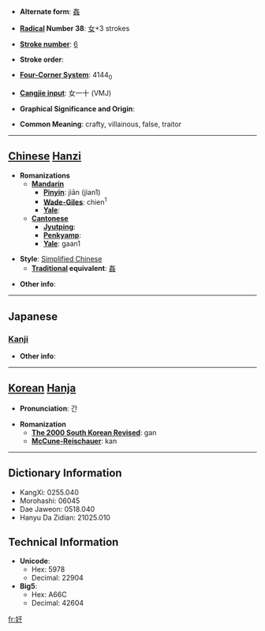 * '''Alternate form''': [[姦]]

* '''[[Wiktionary:Chinese radical index| Radical]] Number 38''': [[Wiktionary:Chinese radical index 女|女]]+3 strokes

* '''[[Wiktionary:Chinese total strokes index|Stroke number]]''': [[Wiktionary:Chinese total strokes index 6|6]]

* '''Stroke order''': 

* '''[[Wiktionary:Chinese four corner index|Four-Corner System]]''': 4144<sub>0</sub>

* '''[[Wiktionary:Chinese Cangjie index|Cangjie input]]''': 女一十 (VMJ)

* '''Graphical Significance and Origin''': 

* '''Common Meaning''': crafty, villainous, false, traitor

----

== [[Chinese]] [[Hanzi]] ==

* '''Romanizations'''
** '''[[Mandarin]]'''
*** '''[[Pinyin]]''': jiān (jian1)
*** '''[[Wade-Giles]]''': chien<sup>1</sup>
*** '''[[Yale]]''': 
** '''[[Cantonese]]'''
*** '''[[Jyutping]]''':
*** '''[[Penkyamp]]''': 
*** '''[[Yale]]''': gaan1

* '''Style''': [[Simplified Chinese]] 
** '''[[Traditional Chinese|Traditional]] equivalent''': [[姦]]

* '''Other info''': 

----

==Japanese==
===[[Kanji]]===
{{kanji|on readings=[[かん]] (kan)
|kun readings=[[おかす]] (okasu)
}}

* '''Other info''':  

----

== [[Korean]] [[Hanja]] ==

* '''Pronunciation''': 간

* '''Romanization'''
** '''[[The 2000 South Korean Revised Romanization|The 2000 South Korean Revised]]''': gan
** '''[[McCune-Reischauer]]''': kan

----

== Dictionary Information ==

* KangXi: 0255.040
* Morohashi: 06045
* Dae Jaweon: 0518.040
* Hanyu Da Zidian: 21025.010

== Technical Information ==

* '''Unicode''':
** Hex: 5978
** Decimal: 22904
* '''Big5''':
** Hex: A66C
** Decimal: 42604

[[fr:奸]]